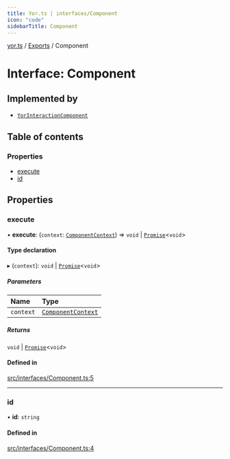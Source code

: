 ```yaml
---
title: Yor.ts | interfaces/Component
icon: "code"
sidebarTitle: Component
---
```

[yor.ts](../README) / [Exports](../modules) / Component

# Interface: Component

## Implemented by

- [`YorInteractionComponent`](../classes/YorInteractionComponent)

## Table of contents

### Properties

- [execute](Component#execute)
- [id](Component#id)

## Properties

### execute

• **execute**: (`context`: [`ComponentContext`](../classes/ComponentContext)) => `void` \| [`Promise`]( https://developer.mozilla.org/docs/Web/JavaScript/Reference/Global_Objects/Promise )\<`void`\>

#### Type declaration

▸ (`context`): `void` \| [`Promise`]( https://developer.mozilla.org/docs/Web/JavaScript/Reference/Global_Objects/Promise )\<`void`\>

##### Parameters

| Name | Type |
| :------ | :------ |
| `context` | [`ComponentContext`](../classes/ComponentContext) |

##### Returns

`void` \| [`Promise`]( https://developer.mozilla.org/docs/Web/JavaScript/Reference/Global_Objects/Promise )\<`void`\>

#### Defined in

[src/interfaces/Component.ts:5](https://github.com/OreOreki/interactions.ts/blob/17758ff/src/interfaces/Component.ts#L5)

___

### id

• **id**: `string`

#### Defined in

[src/interfaces/Component.ts:4](https://github.com/OreOreki/interactions.ts/blob/17758ff/src/interfaces/Component.ts#L4)
